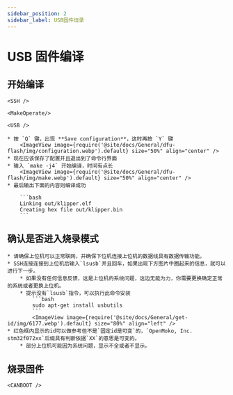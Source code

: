 ```yaml
---
sidebar_position: 2
sidebar_label: USB固件烧录
---
```




# USB 固件编译


## 开始编译

    <SSH />

    <MakeOperate/>

    <USB />

    * 按 `Q` 键，出现 **Save configuration**，这时再按 `Y` 键
        <ImageView image={require('@site/docs/General/dfu-flash/img/configuration.webp').default} size="50%" align="center" />
    * 现在应该保存了配置并且退出到了命令行界面
    * 输入 `make -j4` 开始编译，时间有点长
        <ImageView image={require('@site/docs/General/dfu-flash/img/make.webp').default} size="50%" align="center" />
    * 最后输出下面的内容则编译成功

        ```bash
        Linking out/klipper.elf
        Creating hex file out/klipper.bin
        ```

## 确认是否进入烧录模式

    * 请确保上位机可以正常联网，并确保下位机连接上位机的数据线具有数据传输功能。
    * SSH连接连接到上位机后输入`lsusb`并且回车，如果出现下方图片中圈起来的信息，就可以进行下一步。
        * 如果没有任何信息反馈，这是上位机的系统问题，这边无能为力，你需要更换确定正常的系统或者更换上位机。
        * 提示没有`lsusb`指令，可以执行此命令安装
            ```bash
            sudo apt-get install usbutils
            ```
            <ImageView image={require('@site/docs/General/get-id/img/6177.webp').default} size="80%" align="left" /> 
    * 红色框内显示的id可以做参考但不是`固定id是可变`的，`OpenMoko, Inc. stm32f072xx`后缀具有判断依据`XX`的意思是可变的。
        * 部分上位机可能因为系统问题，显示不全或者不显示。

## 烧录固件
    
    <CANBOOT />
